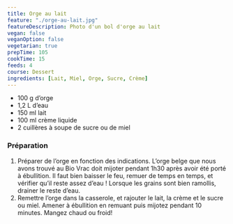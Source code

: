 ```yaml
---
title: Orge au lait
feature: "./orge-au-lait.jpg"
featureDescription: Photo d'un bol d'orge au lait
vegan: false
veganOption: false
vegetarian: true
prepTime: 105
cookTime: 15
feeds: 4
course: Dessert
ingredients: [Lait, Miel, Orge, Sucre, Crème]
---
```


<Ingredients>

- 100 g <Link to="/ingredients/orge">d’orge</Link>
- 1,2 L d’eau
- 150 ml <Link to="/ingredients/lait">lait</Link>
- 100 ml <Link to="/ingredients/creme">crème</Link> liquide
- 2 cuillères à soupe de <Link to="/ingredients/sucre">sucre</Link> ou de <Link to="/ingredients/miel">miel</Link>

</Ingredients>

### Préparation

1. Préparer de l’orge en fonction des indications. L’orge belge que nous avons trouvé au Bio Vrac doit mijoter pendant 1h30 après avoir été porté à ébullition. Il faut bien baisser le feu, remuer de temps en temps, et vérifier qu’il reste assez d’eau ! Lorsque les grains sont bien ramollis, drainer le reste d’eau.
2. Remettre l’orge dans la casserole, et rajouter le lait, la crème et le sucre ou miel. Amener à ébullition en remuant puis mijotez pendant 10 minutes. Mangez chaud ou froid!
